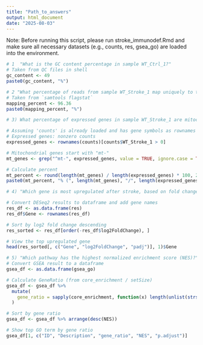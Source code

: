 ```yaml
---
title: "Path_to_answers"
output: html_document
date: "2025-08-03"
---
```


Note: Before running this script, please run stroke_immunodef.Rmd and make sure all necessary datasets (e.g., counts, res, gsea_go) are loaded into the environment.

```r
# 1  "What is the GC content percentage in sample WT_Ctrl_1?"
# Taken from QC files in shell 
gc_content <- 49
paste0(gc_content, "%")
```

```r
# 2 "What percentage of reads from sample WT_Stroke_1 map uniquely to the mm10 reference genome?"
# Taken from `samtools flagstat`
mapping_percent <- 96.36
paste0(mapping_percent, "%")
```


```r

# 3) What percentage of expressed genes in sample WT_Stroke_1 are mitochondrial (gene symbols starting with 'mt-')?

# Assuming 'counts' is already loaded and has gene symbols as rownames
# Expressed genes: nonzero counts
expressed_genes <- rownames(counts)[counts$WT_Stroke_1 > 0]

# Mitochondrial genes start with "mt-"
mt_genes <- grep("^mt-", expressed_genes, value = TRUE, ignore.case = TRUE)

# Calculate percent
mt_percent <- round(length(mt_genes) / length(expressed_genes) * 100, 2)
paste0(mt_percent, "% (", length(mt_genes), "/", length(expressed_genes), ")")


```



```r
# 4) "Which gene is most upregulated after stroke, based on fold change?"

# Convert DESeq2 results to dataframe and add gene names
res_df <- as.data.frame(res)
res_df$Gene <- rownames(res_df)

# Sort by log2 fold change descending
res_sorted <- res_df[order(-res_df$log2FoldChange), ]

# View the top upregulated gene
head(res_sorted[, c("Gene", "log2FoldChange", "padj")], 1)$Gene


```


```r

# 5) "Which pathway has the highest normalized enrichment score (NES)?"
# Convert GSEA result to a dataframe
gsea_df <- as.data.frame(gsea_go)

# Calculate GeneRatio (from core_enrichment / setSize)
gsea_df <- gsea_df %>%
  mutate(
    gene_ratio = sapply(core_enrichment, function(x) length(unlist(strsplit(x, "/|;")))) / setSize
  )

# Sort by gene ratio
gsea_df <- gsea_df %>% arrange(desc(NES))

# Show top GO term by gene ratio
gsea_df[1, c("ID", "Description", "gene_ratio", "NES", "p.adjust")]

```

